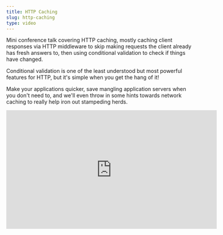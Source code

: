 ```yaml
---
title: HTTP Caching
slug: http-caching
type: video
---
```


Mini conference talk covering HTTP caching, mostly caching client responses via HTTP middleware to skip making requests the client already has fresh answers to, then using conditional validation to check if things have changed.

Conditional validation is one of the least understood but most powerful features for HTTP, but it's simple when you get the hang of it!

Make your applications quicker, save mangling application servers when you don't need to, and we'll even throw in some hints towards network caching to really help iron out stampeding herds.

<iframe
  width="560"
  height="315"
  src="https://www.youtube.com/embed/761puUy8ir4"
  frameBorder="0"
  allow="accelerometer; autoplay; encrypted-media; gyroscope; picture-in-picture"
  allowFullScreen
/>
